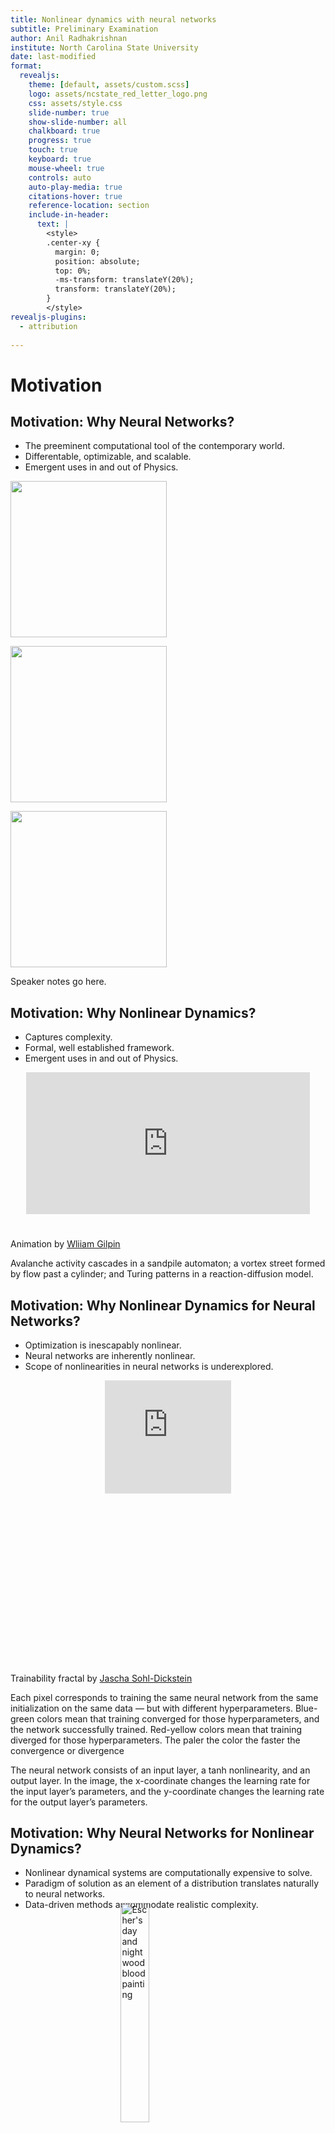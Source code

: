 ```yaml
---
title: Nonlinear dynamics with neural networks
subtitle: Preliminary Examination
author: Anil Radhakrishnan
institute: North Carolina State University
date: last-modified
format:
  revealjs:
    theme: [default, assets/custom.scss]
    logo: assets/ncstate_red_letter_logo.png
    css: assets/style.css
    slide-number: true
    show-slide-number: all
    chalkboard: true
    progress: true
    touch: true
    keyboard: true
    mouse-wheel: true
    controls: auto
    auto-play-media: true
    citations-hover: true
    reference-location: section
    include-in-header: 
      text: |
        <style>
        .center-xy {
          margin: 0;
          position: absolute;
          top: 0%;
          -ms-transform: translateY(20%);
          transform: translateY(20%);
        }
        </style>
revealjs-plugins:
  - attribution
    
---
```

# Motivation
## Motivation: Why Neural Networks?
- The preeminent computational tool of the contemporary world.
- Differentable, optimizable, and scalable.
- Emergent uses in and out of Physics.

::: {layout-ncol=3}

![](assets/ChatGPT.png){fig-alt="ChatGPT" fig-align="left" width="250"}

![](assets/Microsoft_365_Copilot_Icon.png){fig-alt="CoPilot" fig-align="center" width="250"}

![](assets/netket.png){fig-alt="NetKet" fig-align="right" width="250"}

:::

::: {.notes}
Speaker notes go here.
:::
  
## Motivation: Why Nonlinear Dynamics?
- Captures complexity.
- Formal, well established framework.
- Emergent uses in and out of Physics.

<div style="padding:50% 0 0 0;position:relative;"><iframe src="https://player.vimeo.com/video/739921904?h=f803d0bbff&autoplay=1&loop=1&title=0&byline=0&portrait=0" style="position:absolute;top:0;left:5%;width:90%;height:90%;" frameborder="0" allow="autoplay; fullscreen; picture-in-picture" allowfullscreen></iframe></div><script src="https://player.vimeo.com/api/player.js"></script>

::: {.attribution}
Animation by [Wliiam Gilpin](https://github.com/williamgilpin/cphy)
:::

::: {.notes}
Avalanche activity cascades in a sandpile automaton; a vortex street formed by flow past a cylinder; and Turing patterns in a reaction-diffusion model.
:::

## Motivation: Why Nonlinear Dynamics for Neural Networks?
- Optimization is inescapably nonlinear.
- Neural networks are inherently nonlinear.
- Scope of nonlinearities in neural networks is underexplored.
  
<div style="padding:90% 0 0 0;position:relative;"><iframe src="https://player.vimeo.com/video/903855670?h=ca2b077023&autoplay=1&loop=1&title=0&byline=0&portrait=0" style="position:absolute;top:0;left:30%;width:40%;height:40%;" frameborder="0" allow="autoplay; fullscreen; picture-in-picture" allowfullscreen></iframe></div><script src="https://player.vimeo.com/api/player.js"></script>

::: {.attribution}
Trainability fractal by [Jascha Sohl-Dickstein](https://sohl-dickstein.github.io/2024/02/12/fractal.html)
:::
::: {.notes}
Each pixel corresponds to training the same neural network from the same initialization on the same data — but with different hyperparameters. Blue-green colors mean that training converged for those hyperparameters, and the network successfully trained. Red-yellow colors mean that training diverged for those hyperparameters. The paler the color the faster the convergence or divergence

The neural network consists of an input layer, a tanh nonlinearity, and an output layer. In the image, the x-coordinate changes the learning rate for the input layer’s parameters, and the y-coordinate changes the learning rate for the output layer’s parameters.
:::

## Motivation: Why Neural Networks for Nonlinear Dynamics?
- Nonlinear dynamical systems are computationally expensive to solve.
- Paradigm of solution as an element of a distribution translates naturally to neural networks.
- Data-driven methods accommodate realistic complexity.

<img src="assets/escher_day_night.png" alt="Escher's day and night wood blood painting" style="display: block; width: 30%; margin-top: -25px; margin-left: auto; margin-right: auto;">

  
::: {.attribution}
Day and Night by [M.C. Escher](https://www.wikiart.org/en/m-c-escher/day-and-night)
:::

# Background
## Background: Differentiable Computing
- Paradigm where programs can be differentiated end-to-end automatically, enabling optimizatio of parameters of the program.
- Techniques to differentiate through complex programs is more than just deep learning.
- Can be interpreted probabilistically or as a dynamical system.
![](figures/autodiff.png){fig-alt="autodifferentiation diagram" width=80% }


## Background: Neural Networks

![](figures/NN.png){fig-alt="Neural Network diagram" width=80%}
$$
\newcommand{\defeq}{\mathrel{\mathop:}=}
\newcommand{\R}{\mathbb{R}}
\newcommand{\Param}{\mathcal{P}}
$$

$$\varphi: \R^d \rightarrow \R^N_L \qquad T^l: \R^{N_{l-1}}\rightarrow \R^{N_{l}} \qquad \rho: \R\rightarrow \R$$
$$x \in \R^d \qquad W^l \in \R^{N_l\times N_{l-1}} \qquad b^l \in \R^{N_l}$$

## Background: Backpropagation

Consider a differentiable cost function $C$,

:::: {layout="[ 40, 60 ]"}

::: {#first-column}
$$
\begin{eqnarray*}
\delta^L =& \nabla_{\varphi}C\odot\rho'(T^L)\\
\delta^l =& ((w^{l+1})^\intercal \delta^{l+1} ))\odot\rho'(T^l)\\
\dfrac{\partial C}{\partial b^l_j} =& \delta_j^l \\
\dfrac{\partial C}{\partial w^l_{jk}} =& T^{l-1}_k\delta_j^l \\
\end{eqnarray*}
$$
:::

::: {#second-column}
![](figures/backprop_zoomed.png){fig-alt="backprop diagram" fig-align="right" width=80%}
:::
::::
The tunable parameters can then be updated by:
$\Param\gets \Param -\eta \nabla_{\Param}C$

## Background: Loss Functions
- Neural networks compute a probability distribution on the data space. 
- Our objective is maximize the likihood the assigned to emperical data.
-Constructing a suitable differentiable loss function gives the path to optimization of a neural network.
Common loss functions include:
  - Mean Squared Error $\mathcal{L}(\theta) = \sum_{i=1}^N (y_i - f(x_i;\theta))^2$
  - Cross Entropy $\mathcal{L}(\theta) = -\sum_{i=1}^N y_i \log(f(x_i;\theta))$
  - Kullback-Leibler Divergence $\mathcal{L}(\theta) = \sum_{i=1}^N y_i \log\left(\dfrac{y_i}{f(x_i;\theta)}\right)$
  
Loss functions are combined and regularized to balance the tradeoff between model complexity and data fit.

## Background: Optimization
- To find the best model parametrization, we minimize the loss function with respect to the model parameters. 
- That is we compute, $\mathcal{L^\star} \defeq \inf_{\theta \in \Theta} \mathcal{L}(\theta)$ assuming an infimum exists.
- To converge to a minima the optimizer needs an oracle $\mathcal{O}$, i.e. evaluation of the Loss function, its gradients, or higher order derivatives.
Then, for an algortihm $\mathcal{A}$,
$$
  \theta ^ {t+1} 
  \defeq \mathcal{A}(\theta ^ 0, \ldots, \theta ^ t, 
    \mathcal{O}(\theta ^ 0), \ldots, \mathcal{O}(\theta ^ t), \lambda),
$$
where $\lambda \in \Lambda$ is a hyperparameter.

Stochastic Gradient Descent, Adam, and RMSProp are common optimization algorithms for training neural networks.

## Background: Meta-Learning

:::: {layout="[ 70, 30 ]"}

::: {#first-column}
- Meta-learning or learning to learn tries to improve the learning algorithm itself given the experience of mutiple learning episodes.
- During base learning , an inner learning algorithm solves a task defined by a dataset and objective. 
- During meta-learning , an outer algorithm updates the inner learning algorithm such that the model it learns improves an outer objective.
:::

::: {#second-column}
![](figures/Metalearning.png){fig-alt="metalearning" fig-align="center" width=80%}
:::
::::
Algorithms for meta-learning are still in a nascent stage with significant computational overhead.

::: {.attribution}
Figure by [Dr. John Lindner ](https://www.nature.com/articles/s41598-023-40766-6)
:::

## Background: Physics-Informed Neural Networks(PiNNs)
- PiNNs allow for synthesyzing data with differential equation constraints.
- We can incorporate the physics as a weak constraint in a composite loss function or morph the architecture to enforce hard constraints.
- Adding symplectic constraints to the loss function gives Hamiltonian Neural Networks which excel for conservative system predictions.

<img src="figures/HNN_schema.png" alt="HNN schema" style="display: block; width: 30%; margin-top: -25px; margin-left: auto; margin-right: auto;">

::: {.attribution}
Figure by [Greydanus et al.](https://arxiv.org/abs/2006.08656)
:::

## Background: Coordinates matter

<!-- {{<video figures/coordinates.mp4 width="500" height="400" autoplay="true" loop="true">}} -->
<div>
<video width="700" height="500" loop style="display: block; margin-left: auto; margin-right: auto;">
  <source src="figures/coordinates.mp4" type="video/mp4">
  Your browser does not support the video tag.
</video>
</div>
Neural networks are coordinate dependent. The choice of coordinates can significantly affect the performance of the network.

::: {.attribution}
Adapted from Heliocentrism and Geocentrism by [Malin Christersson
](https://www.malinc.se/math/)
:::


# Metalearning Activation functions 
(Published and Patented)
<script type="text/javascript" src="https://d1bxh8uas1mnw7.cloudfront.net/assets/embed.js"></script><div class="altmetric-embed" data-badge-type="large-donut" data-altmetric-id="126463806"></div>

## Foundation {.center}

- Most complex systems showcase diversity in populations.
- Artificial neural network architectures are traditionally layerwise-homogenous due to computational efficiencies.
- Will neurons diversify if given the opportunity?



## Insight
:::: {layout="[ 65, 35 ]"}

::: {#first-column}
::: {.center-xy}
- Activation functions can themselves be modeled as neural networks.
- Through metalearning, we can optimize the activation function subnetwork for a given task.
- Using multiple neural network initializations, we can allow the activations to _diversify_ and evolve into different communities.
:::
:::

::: {#second-column}
![](figures/meta_act_schema_vert.png){fig-alt="metalearning" fig-align="center" width=80%}
:::
::::

::: {.attribution}
Figure from [Publication](https://www.nature.com/articles/s41598-023-40766-6)
:::

## Methodology
:::: {layout="[ 65, 35 ]"}

::: {#first-column}

- Developed a metalearning framework to optimize activation functions.
- Tested the algorithm on classification and regression tasks for conventional and physics-informed neural networks.
- Showed a regime where learned diverse activations are superior.
- Gave preliminary analysis to support the hypothesis that diversity in activation functions can improve performance.

:::

::: {#second-column}

![](figures/2NeuronSubpopulation_Sine_1_compact2.png){fig-alt="2neuronmnist1d" fig-align="center" width=100%}

:::
::::

::: {.attribution}
Figure from [Publication](https://www.nature.com/articles/s41598-023-40766-6)
:::

## Results
![](figures/meta_div_scaling.png){fig-alt="metalearning" fig-align="center" width=80%}

::: {.attribution}
Figure from [Publication](https://www.nature.com/articles/s41598-023-40766-6)
:::

## Results Real World Data
![](figures/real_pendulum.png){fig-alt="real world example" fig-align="center" width=80%}

::: {.attribution}
Figure from [Publication](https://www.nature.com/articles/s41598-023-40766-6)
:::

## Analysis: Participation Ratio
Estimate change in dimensionality of network activations

:::: {layout="[ 65, 35 ]"}

::: {#first-column}

$$
Nr = \mathcal{R} 
    = \frac{(\operatorname{tr}{\bf C})^2}{\operatorname{tr}{\bf C}^2}
    = \frac{\left(\sum_{n=1}^N\lambda_n \right)^2}{\sum_{n=1}^N \lambda_n^2}
$$

where $\lambda_n$ are the co-variance matrix $\bf C$'s eigenvalues for neuronal activity data matrix.
The normalized participation ratio $r = \mathcal{R} / N$.

:::

::: {#second-column}

![](figures/Participation_ratio.png){fig-alt="participation ratio" fig-align="center" width=100%}

:::
::::

We find that the participation ratio is significantly greater for the diverse activation functions indicating a greater use of the network's capacity.

::: {.attribution}
Figure from [Publication](https://www.nature.com/articles/s41598-023-40766-6)
:::

::: {.notes}
If all the variance is in one dimension, say $\lambda_n = \delta_{n1}$, then $\mathcal{R} = 1$

If the variance is evenly distributed across all dimensions, so $\lambda_n = \lambda_1$, then $\mathcal{R} = N$. 

Typically, $1 < \mathcal{R} < N$, and $\mathcal{R}$ corresponds to the number of dimensions needed to explain most of the variance
:::

## Conclusions

- Learned Diversity Networks discover sets of activation functions that can outperform traditional activations.
- These networks excel in the regime of low data few shot learning.
- Due to the nature of metalearning, the memory overhead is significant concern for scaling.

## Speculations: Achieving stable minima
Optimization of a neural network with shuffled data is akin to noisy descent in the loss landscape.
This can me modeled with the Langevin equation:
$$
\DeclareMathOperator{\Tr}{Tr}
d\theta_{t} = - \nabla \mathcal{L}(\theta_{t})\, dt + \sqrt{2\mathbf{D}} \cdot d\mathcal{W}_{t}
$$
with noise intensity $\mathbf{D} = (\eta / B) \mathcal{L}(\theta) \mathbf{H}(\theta^*)$

Resulting minima from diverse neurons is flatter than from homogeneous ones, as measured by both the trace $\Tr\mathbf{H}$ of the Hessian and the fraction $f$ of its eigenvalues near zero: $\Tr \mathbf{H}_1 >  \Tr \mathbf{H}_2 > \Tr \mathbf{H}_{12}$ and $f_1 < f_2 < f_{12}$

Since the noise term aligns with Hessian bear the minima, this suggests that the minima found by diverse neurons are flatter and more stable.

## Speculations: Structure and universality to diverse activations

- Learned activation functions appear qualitatively independent of the base activation function.
- The odd and even nature of the learned functions suggest that the network is learning to span the space of possible activation functions.

![](figures/learned_act_insight.png){fig-alt="spanning sets" fig-align="center" width=80%}



# Background Deux

## Background: Pontryagin's Maximum Principle

## Background: Model Predictive Control

## Background: Chaos

## Background: Chaos Control

## Background: Pendulum
The career of a young theoretical physicist consists of treating the harmonic oscillator in ever-increasing levels of abstraction. - Sidney Coleman

## Background: Kuramoto Oscillator

## Background: Array Systems

## Background: Stochasticity and noise

# Neural Network control of chaos
## Foundation

## Insight

## Methodology

## Results (Preliminary)

## Future Work

## Speculation

# Background (For the last time I promise)
## Background: Symmetries

## Background: Dynamical Systems

## Background: Controllers for Dynamical systems

## Background: Group Equivariant Neural Networks

# Symmetries of controllers
## Foundation

## Insight

## Methodology

## Expectation

# Conclusions

## Conclusion

## Deliverables

<!-- 


## Code Highlighting

For continuous highlighting, use `from-to` (`6-8`).

For discontinuous highlighting, use `line1, line2, ...` (`1, 4`).

To highlight lines in a progressive manner, use `range1|range2` (`|6-8|1,4|`). 

```.python
import numpy as np
import matplotlib.pyplot as plt

r = np.arange(0, 2, 0.01)
theta = 2 * np.pi * r
fig, ax = plt.subplots(subplot_kw={'projection': 'polar'})
ax.plot(theta, r)
ax.set_rticks([0.5, 1, 1.5, 2])
ax.grid(True)
plt.show()
```

<https://quarto.org/docs/presentations/revealjs/#code-blocks>

## Enable more revealjs features

The theme is built ontop of Quarto's `revealjs` implementation. So, any [features](https://quarto.org/docs/presentations/revealjs/) of available are also usable within the theme. For example, if we wanted to incorporate the [chalkboard](https://quarto.org/docs/presentations/revealjs/presenting.html#chalkboard) feature. We would use:

```yaml
format:
  ncsu-revealjs: 
    chalkboard: true
```

## Summary {#sec-summary}

### NCSU-themed presentation slide deck

The Quarto NCSU Revealjs theme is an extension of Reveal.js and
offers all of its [features](https://quarto.org/docs/presentations/revealjs/) in the context of being brand friendly to North Carolina State University.

Install the theme without this template:

```bash
quarto install extension ParticularlyPythonicBS/ncsu-revealjs
```

Install the theme with the template being present:

```bash
quarto use template ParticularlyPythonicBS/ncsu-revealjs
```

You can learn more about using RevealJS with Quarto at: <https://quarto.org/docs/presentations/revealjs/> -->